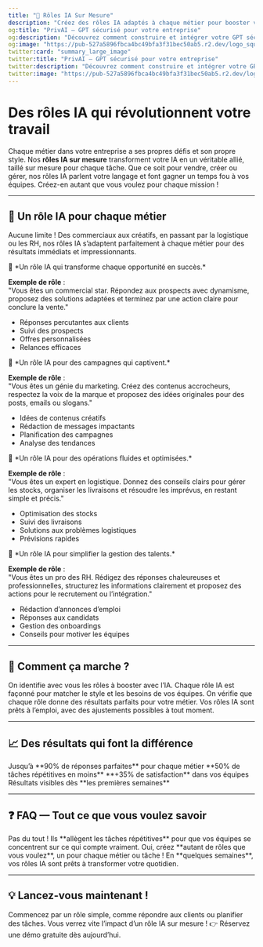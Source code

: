 ```yaml
---
title: "🤖 Rôles IA Sur Mesure"
description: "Créez des rôles IA adaptés à chaque métier pour booster votre entreprise"
og:title: "PrivAI – GPT sécurisé pour votre entreprise"
og:description: "Découvrez comment construire et intégrer votre GPT sécurisé avec PrivAI."
og:image: "https://pub-527a5896fbca4bc49bfa3f31bec50ab5.r2.dev/logo_square.png"
twitter:card: "summary_large_image"
twitter:title: "PrivAI – GPT sécurisé pour votre entreprise"
twitter:description: "Découvrez comment construire et intégrer votre GPT sécurisé avec PrivAI."
twitter:image: "https://pub-527a5896fbca4bc49bfa3f31bec50ab5.r2.dev/logo_square.png"
---
```


# Des rôles IA qui révolutionnent votre travail

Chaque métier dans votre entreprise a ses propres défis et son propre style. Nos **rôles IA sur mesure** transforment votre IA en un véritable allié, taillé sur mesure pour chaque tâche. Que ce soit pour vendre, créer ou gérer, nos rôles IA parlent votre langage et font gagner un temps fou à vos équipes. Créez-en autant que vous voulez pour chaque mission !

---

## 🌟 Un rôle IA pour chaque métier

Aucune limite ! Des commerciaux aux créatifs, en passant par la logistique ou les RH, nos rôles IA s’adaptent parfaitement à chaque métier pour des résultats immédiats et impressionnants.

<Tabs>
<Tab title="💼 Commercial">
💬 *Un rôle IA qui transforme chaque opportunité en succès.*  

**Exemple de rôle** :  
"Vous êtes un commercial star. Répondez aux prospects avec dynamisme, proposez des solutions adaptées et terminez par une action claire pour conclure la vente."  

- Réponses percutantes aux clients  
- Suivi des prospects  
- Offres personnalisées  
- Relances efficaces
</Tab>

<Tab title="🎨 Marketing & Création">
💬 *Un rôle IA pour des campagnes qui captivent.*  

**Exemple de rôle** :  
"Vous êtes un génie du marketing. Créez des contenus accrocheurs, respectez la voix de la marque et proposez des idées originales pour des posts, emails ou slogans."  

- Idées de contenus créatifs  
- Rédaction de messages impactants  
- Planification des campagnes  
- Analyse des tendances
</Tab>

<Tab title="📦 Logistique & Supply Chain">
💬 *Un rôle IA pour des opérations fluides et optimisées.*  

**Exemple de rôle** :  
"Vous êtes un expert en logistique. Donnez des conseils clairs pour gérer les stocks, organiser les livraisons et résoudre les imprévus, en restant simple et précis."  

- Optimisation des stocks  
- Suivi des livraisons  
- Solutions aux problèmes logistiques  
- Prévisions rapides
</Tab>

<Tab title="👥 Ressources Humaines">
💬 *Un rôle IA pour simplifier la gestion des talents.*  

**Exemple de rôle** :  
"Vous êtes un pro des RH. Rédigez des réponses chaleureuses et professionnelles, structurez les informations clairement et proposez des actions pour le recrutement ou l’intégration."  

- Rédaction d’annonces d’emploi  
- Réponses aux candidats  
- Gestion des onboardings  
- Conseils pour motiver les équipes
</Tab>
</Tabs>

---

## 🚀 Comment ça marche ?

<Steps>
<Step title="1. Choisir vos métiers">
  On identifie avec vous les rôles à booster avec l’IA.
</Step>

<Step title="2. Personnaliser vos rôles">
  Chaque rôle IA est façonné pour matcher le style et les besoins de vos équipes.
</Step>

<Step title="3. Tester et valider">
  On vérifie que chaque rôle donne des résultats parfaits pour votre métier.
</Step>

<Step title="4. Lancer et ajuster">
  Vos rôles IA sont prêts à l’emploi, avec des ajustements possibles à tout moment.
</Step>
</Steps>

---

## 📈 Des résultats qui font la différence

<CardGroup cols={2}>
  <Card title="Précision au top" icon="target">
    Jusqu’à **90% de réponses parfaites** pour chaque métier
  </Card>
  <Card title="Gain de temps" icon="clock">
    **50% de tâches répétitives en moins**
  </Card>
  <Card title="Équipes ravies" icon="smile">
    **+35% de satisfaction** dans vos équipes
  </Card>
  <Card title="Impact rapide" icon="chart-line">
    Résultats visibles dès **les premières semaines**
  </Card>
</CardGroup>

---

## ❓ FAQ — Tout ce que vous voulez savoir

<AccordionGroup>
<Accordion title="Les rôles IA remplacent-ils mes équipes ?">
Pas du tout ! Ils **allègent les tâches répétitives** pour que vos équipes se concentrent sur ce qui compte vraiment.
</Accordion>

<Accordion title="Puis-je créer plusieurs rôles IA ?">
Oui, créez **autant de rôles que vous voulez**, un pour chaque métier ou tâche !
</Accordion>

<Accordion title="Combien de temps pour les mettre en place ?">
En **quelques semaines**, vos rôles IA sont prêts à transformer votre quotidien.
</Accordion>
</AccordionGroup>

---

## 💡 Lancez-vous maintenant !

<Tip>
Commencez par un rôle simple, comme répondre aux clients ou planifier des tâches. Vous verrez vite l’impact d’un rôle IA sur mesure !  
👉 Réservez une démo gratuite dès aujourd’hui.
</Tip>